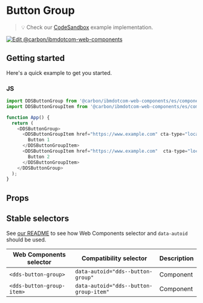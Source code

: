 
# Button Group

> 💡 Check our
> [CodeSandbox](https://githubbox.com/carbon-design-system/carbon-for-ibm-dotcom/tree/main/packages/web-components/examples/codesandbox/components-react/button-group)
> example implementation.

[![Edit @carbon/ibmdotcom-web-components](https://codesandbox.io/static/img/play-codesandbox.svg)](https://githubbox.com/carbon-design-system/carbon-for-ibm-dotcom/tree/main/packages/web-components/examples/codesandbox/components-react/button-group)

## Getting started

Here's a quick example to get you started.

### JS

```javascript
import DDSButtonGroup from '@carbon/ibmdotcom-web-components/es/components-react/button-group/button-group';
import DDSButtonGroupItem from '@carbon/ibmdotcom-web-components/es/components-react/button-group/button-group-item';

function App() {
  return (
    <DDSButtonGroup>
      <DDSButtonGroupItem href="https://www.example.com" cta-type="local">
        Button 1
      </DDSButtonGroupItem>
      <DDSButtonGroupItem href="https://www.example.com"  cta-type="local">
        Button 2
      </DDSButtonGroupItem>
    </DDSButtonGroup>
  );
}
```

## Props

<Props of={PropTypesRef} />

## Stable selectors

See [our README](https://github.com/carbon-design-system/carbon-for-ibm-dotcom/tree/main/packages/web-components#stable-selectors-for-analytics-and-integratione2e-testing-in-web-components) to see how Web Components selector and `data-autoid` should be used.

| Web Components selector   | Compatibility selector                 | Description |
| ------------------------- | -------------------------------------- | ----------- |
| `<dds-button-group>`      | `data-autoid="dds--button-group"`      | Component   |
| `<dds-button-group-item>` | `data-autoid="dds--button-group-item"` | Component   |

<Description markdown={contributing} />
